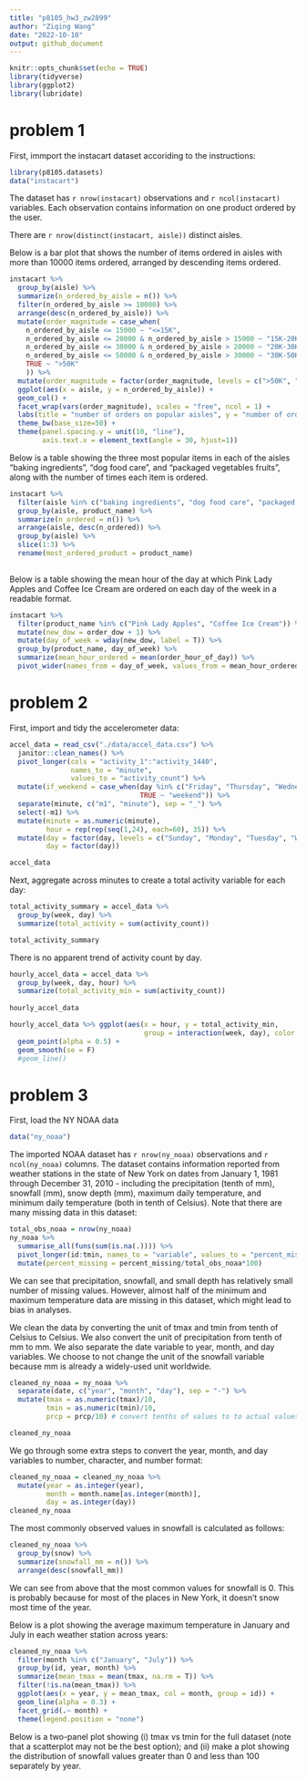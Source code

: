 ```yaml
---
title: "p8105_hw3_zw2899"
author: "Ziqing Wang"
date: "2022-10-10"
output: github_document
---
```


```r
knitr::opts_chunk$set(echo = TRUE)
library(tidyverse)
library(ggplot2)
library(lubridate)
```

# problem 1

First, immport the instacart dataset accoriding to the instructions:
```r
library(p8105.datasets)
data("instacart")
```

The dataset has `r nrow(instacart)` observations and `r ncol(instacart)` variables. Each observation contains information on one product ordered by the user.

There are `r nrow(distinct(instacart, aisle))` distinct aisles. 

Below is a bar plot that shows the number of items ordered in aisles with more than 10000 items ordered, arranged by descending items ordered.


```r
instacart %>%
  group_by(aisle) %>%
  summarize(n_ordered_by_aisle = n()) %>%
  filter(n_ordered_by_aisle >= 10000) %>%
  arrange(desc(n_ordered_by_aisle)) %>%
  mutate(order_magnitude = case_when(
    n_ordered_by_aisle <= 15000 ~ "<=15K",
    n_ordered_by_aisle <= 20000 & n_ordered_by_aisle > 15000 ~ "15K-20K",
    n_ordered_by_aisle <= 30000 & n_ordered_by_aisle > 20000 ~ "20K-30K",
    n_ordered_by_aisle <= 50000 & n_ordered_by_aisle > 30000 ~ "30K-50K",
    TRUE ~ ">50K"
    )) %>%
  mutate(order_magnitude = factor(order_magnitude, levels = c(">50K", "30K-50K", "20K-30K", "15K-20K", "<=15K"))) %>%
  ggplot(aes(x = aisle, y = n_ordered_by_aisle)) + 
  geom_col() + 
  facet_wrap(vars(order_magnitude), scales = "free", ncol = 1) + 
  labs(title = "number of orders on popular aisles", y = "number of orders") +
  theme_bw(base_size=50) +
  theme(panel.spacing.y = unit(10, "line"),
        axis.text.x = element_text(angle = 30, hjust=1))

```

Below is a table showing the three most popular items in each of the aisles “baking ingredients”, “dog food care”, and “packaged vegetables fruits”, along with the number of times each item is ordered.

```r
instacart %>%
  filter(aisle %in% c("baking ingredients", "dog food care", "packaged vegetables fruits")) %>%
  group_by(aisle, product_name) %>%
  summarize(n_ordered = n()) %>%
  arrange(aisle, desc(n_ordered)) %>%
  group_by(aisle) %>%
  slice(1:3) %>%
  rename(most_ordered_product = product_name) 
  

```

Below is a table showing the mean hour of the day at which Pink Lady Apples and Coffee Ice Cream are ordered on each day of the week in a readable format.

```r
instacart %>%
  filter(product_name %in% c("Pink Lady Apples", "Coffee Ice Cream")) %>%
  mutate(new_dow = order_dow + 1) %>%
  mutate(day_of_week = wday(new_dow, label = T)) %>%
  group_by(product_name, day_of_week) %>%
  summarize(mean_hour_ordered = mean(order_hour_of_day)) %>%
  pivot_wider(names_from = day_of_week, values_from = mean_hour_ordered)
```



# problem 2

First, import and tidy the accelerometer data:

```r
accel_data = read_csv("./data/accel_data.csv") %>%
  janitor::clean_names() %>%
  pivot_longer(cols = "activity_1":"activity_1440", 
               names_to = "minute", 
               values_to = "activity_count") %>%
  mutate(if_weekend = case_when(day %in% c("Friday", "Thursday", "Wednesday", "Tuesday", "Monday") ~ "weekday",
                                TRUE ~ "weekend")) %>%
  separate(minute, c("m1", "minute"), sep = "_") %>%
  select(-m1) %>%
  mutate(minute = as.numeric(minute),
         hour = rep(rep(seq(1,24), each=60), 35)) %>%
  mutate(day = factor(day, levels = c("Sunday", "Monday", "Tuesday", "Wednesday", "Thursday", "Friday", "Saturday")),
         day = factor(day))

accel_data
```

Next, aggregate across minutes to create a total activity variable for each day:
```r
total_activity_summary = accel_data %>%
  group_by(week, day) %>%
  summarize(total_activity = sum(activity_count)) 

total_activity_summary
```

There is no apparent trend of activity count by day. 

```r
hourly_accel_data = accel_data %>%
  group_by(week, day, hour) %>%
  summarize(total_activity_min = sum(activity_count)) 
 
hourly_accel_data
```

```r
hourly_accel_data %>% ggplot(aes(x = hour, y = total_activity_min, 
                                 group = interaction(week, day), color = day)) + 
  geom_point(alpha = 0.5) +
  geom_smooth(se = F)
  #geom_line() 
```


# problem 3

First, load the NY NOAA data
```r
data("ny_noaa")
```

The imported NOAA dataset has `r nrow(ny_noaa)` observations and `r ncol(ny_noaa)` columns. The dataset contains information reported from weather stations in the state of New York on dates from January 1, 1981 through December 31, 2010 - including the precipitation (tenth of mm), snowfall (mm), snow depth (mm), maximum daily temperature, and minimum daily temperature (both in tenth of Celsius). Note that there are many missing data in this dataset:

```r
total_obs_noaa = nrow(ny_noaa)
ny_noaa %>%
  summarise_all(funs(sum(is.na(.)))) %>%
  pivot_longer(id:tmin, names_to = "variable", values_to = "percent_missing") %>%
  mutate(percent_missing = percent_missing/total_obs_noaa*100)

```
We can see that precipitation, snowfall, and small depth has relatively small number of missing values. However, almost half of the minimum and maximum temperature data are missing in this dataset, which might lead to bias in analyses.  

We clean the data by converting the unit of tmax and tmin from tenth of Celsius to Celsius. We also convert the unit of precipitation from tenth of mm to mm. We also separate the date variable to year, month, and day variables. We choose to not change the unit of the snowfall variable because mm is already a widely-used unit worldwide.
```r
cleaned_ny_noaa = ny_noaa %>%
  separate(date, c("year", "month", "day"), sep = "-") %>%
  mutate(tmax = as.numeric(tmax)/10,
         tmin = as.numeric(tmin)/10,
         prcp = prcp/10) # convert tenths of values to to actual values

cleaned_ny_noaa
```

We go through some extra steps to convert the year, month, and day variables to number, character, and number format:
```r
cleaned_ny_noaa = cleaned_ny_noaa %>%
  mutate(year = as.integer(year),
         month = month.name[as.integer(month)],
         day = as.integer(day))
cleaned_ny_noaa
```


The most commonly observed values in snowfall is calculated as follows:
```r
cleaned_ny_noaa %>%
  group_by(snow) %>%
  summarize(snowfall_mm = n()) %>%
  arrange(desc(snowfall_mm))
```
We can see from above that the most common values for snowfall is 0. This is probably because for most of the places in New York, it doesn't snow most time of the year.

Below is a plot showing the average maximum temperature in January and July in each weather station across years:
```r
cleaned_ny_noaa %>%
  filter(month %in% c("January", "July")) %>%
  group_by(id, year, month) %>%
  summarize(mean_tmax = mean(tmax, na.rm = T)) %>%
  filter(!is.na(mean_tmax)) %>%
  ggplot(aes(x = year, y = mean_tmax, col = month, group = id)) +
  geom_line(alpha = 0.3) +
  facet_grid(.~ month) + 
  theme(legend.position = "none")
```

Below is a two-panel plot showing (i) tmax vs tmin for the full dataset (note that a scatterplot may not be the best option); and (ii) make a plot showing the distribution of snowfall values greater than 0 and less than 100 separately by year.

```r

```








